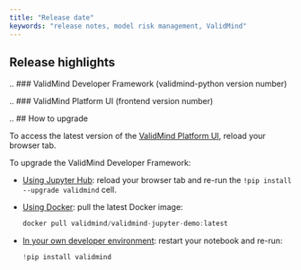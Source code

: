 ```yaml
---
title: "Release date"
keywords: "release notes, model risk management, ValidMind"
---
```


## Release highlights

..
### ValidMind Developer Framework (validmind-python version number)

..
### ValidMind Platform UI (frontend version number)

..
## How to upgrade

To access the latest version of the [ValidMind Platform UI](http://app.prod.validmind.ai/), reload your browser tab.

To upgrade the ValidMind Developer Framework:

- [Using Jupyter Hub](try-developer-framework-with-jupyterhub.qmd): reload your browser tab and re-run the `!pip install --upgrade validmind` cell.

- [Using Docker](try-developer-framework-with-docker.qmd): pull the latest Docker image:
    
    ```jsx
    docker pull validmind/validmind-jupyter-demo:latest
    
    ```
    
- [In your own developer environment](install-and-initialize-get-started-developer-framework.qmd): restart your notebook and re-run:
    
    ```python
    !pip install validmind
    ```